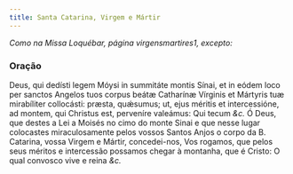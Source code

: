 ```yaml
---
title: Santa Catarina, Virgem e Mártir
---
```


<em>Como na Missa Loquébar, página virgensmartires1, excepto:</em>

### Oração

<div class="grid grid-cols-2 gap-5">
  <span class="text-justify">
    Deus, qui dedísti legem Móysi in summitáte montis Sínai, et in eódem loco
    per sanctos Angelos tuos corpus beátæ Catharínæ Vírginis et Mártyris tuæ
    mirabíliter collocásti: præsta, quǽsumus; ut, ejus méritis et intercessióne,
    ad montem, qui Christus est, perveníre valeámus: Qui tecum <em>&c.</em>
  </span>
  <span class="text-justify">
    Ó Deus, que destes a Lei a Moisés no cimo do monte Sinai e que nesse lugar
    colocastes miraculosamente pelos vossos Santos Anjos o corpo da B. Catarina,
    vossa Virgem e Mártir, concedei-nos, Vos rogamos, que pelos seus méritos e
    intercessão possamos chegar à montanha, que é Cristo: O qual convosco vive e
    reina <em>&c.</em>
  </span>
</div>
